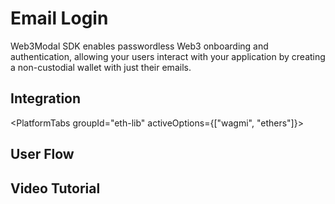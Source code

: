 


# Email Login

Web3Modal SDK enables passwordless Web3 onboarding and authentication, allowing your users interact with your application by creating a non-custodial wallet with just their emails.

<EmailAlert />

## Integration

<PlatformTabs groupId="eth-lib" activeOptions={["wagmi", "ethers"]}>
<PlatformTabItem value="wagmi">

<WagmiImplementation />

</PlatformTabItem>
<PlatformTabItem value="ethers">

<EthersImplementation />

</PlatformTabItem>
</PlatformTabs>

## User Flow

<UserFlow/>

## Video Tutorial

<YoutubeEmbed videoId="I1B9eAJk9aI" />